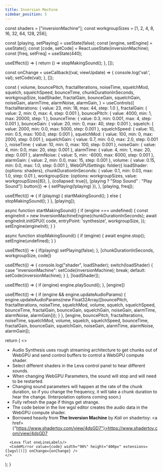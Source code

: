```yaml
---
title: Inversion Machine
sidebar_position: 5
---
```



  const shaders = ["inversionMachine"];
  const workgroupSizes = [1, 2, 4, 8, 16, 32, 64, 128, 256];

  const [playing, setPlaying] = useState(false);
  const [engine, setEngine] = useState();
  const [code, setCode] = React.useState(inversionMachine);
  const [freq, setFreq] = useState(440);

  useEffect(() => {
    return () => stopMakingSound();
  }, []);

  const onChange = useCallback((val, viewUpdate) => {
    console.log('val:', val);
    setCode(val);
  }, []);

  const {
    volume,
    bouncePitch,
    fractalIterations,
    noiseTime,
    squelchMod,
    squelch,
    squelchSpeed,
    bounceTime,
    chunkDurationInSeconds,
    workgroupSize,
    loadShader,
    fractalGain,
    bounceGain,
    squelchGain,
    noiseGain,
    alarmTime,
    alarmNoise,
    alarmGain,
  } = useControls({
    fractalIterations: {
      value: 23,
      min: 18,
      max: 44,
      step: 1.0
    },
    fractalGain: {
      value: 2,
      min: 0,
      max: 4,
      step: 0.001
    },
    bouncePitch: {
      value: 4000,
      min: 1,
      max: 20000,
      step: 1
    },
    bounceTime: {
      value: 0.3,
      min: 0.001,
      max: 4,
      step: 0.001
    },
    bounceGain: {
      value: 20,
      min: 0,
      max: 40,
      step: 0.001
    },
    squelch: {
      value: 2000,
      min: 0.0,
      max: 5000,
      step: 0.001
    },
    squelchSpeed: {
      value: 10,
      min: 0.5,
      max: 100.0,
      step: 0.001
    },
    squelchMod: {
      value: 100,
      min: 0,
      max: 2000,
      step: 0.001
    },
    squelchGain: {
      value: 0.7,
      min: 0.0,
      max: 2.0,
      step: 0.001
    },
    noiseTime: {
      value: 10,
      min: 0,
      max: 100,
      step: 0.001
    },
    noiseGain: {
      value: 4,
      min: 0.0,
      max: 20,
      step: 0.001
    },
    alarmTime: {
      value: 4,
      min: 1,
      max: 20,
      step: 0.001
    },
    alarmNoise: {
      value: 5,
      min: -6000,
      max: 6000,
      step: 0.001
    },
    alarmGain: {
      value: 2,
      min: 0.0,
      max: 15,
      step: 0.001
    },
    volume: {
      value: 0.15,
      min: 0.0,
      max: 1.0,
      step: 0.001
    },
    WebGPUSettings: folder({
      loadShader: {options: shaders},
      chunkDurationInSeconds: {
        value: 0.1,
        min: 0.03,
        max: 1.0,
        step: 0.01
      },
      workgroupSize: {options: workgroupSizes, value: workgroupSizes[8]},
    }, {collapsed: true}),
    [playing ? "Stop Sound" : "Play Sound"]: button(() => { setPlaying(!playing) }),
  }, [playing, freq]);

  useEffect(() => {
    if (playing) {
      startMakingSound();
    } else {
      stopMakingSound();
    }
  }, [playing]);

  async function startMakingSound() {
    if (engine === undefined) {
      const engineInit = new InversionMachineEngine(chunkDurationInSeconds);
      await engineInit.initGPU({
        code,
        entryPoint: 'synthesize',
        workgroupSize,
      });
      setEngine(engineInit);
    }
  }

  async function stopMakingSound() {
    if (engine) {
      await engine.stop();
      setEngine(undefined);
    }
  }

  useEffect(() => {
    if(playing) setPlaying(false);
  }, [chunkDurationInSeconds, workgroupSize, code])

  useEffect(() => {
    console.log("shader", loadShader);
    switch(loadShader) {
      case "inversionMachine":
        setCode(inversionMachine);
        break;
      default:
        setCode(inversionMachine);
    }
  }, [loadShader]);

  useEffect(() => {
    if (engine) engine.playSound();
  }, [engine])

  useEffect(() => {
    if (engine && engine.updateAudioParams) {
      engine.updateAudioParams(new Float32Array([bouncePitch, fractalIterations, noiseTime, squelchMod, volume, squelch, squelchSpeed, bounceTime, fractalGain, bounceGain, squelchGain, noiseGain, alarmTime, alarmNoise, alarmGain]));
    }
  }, [engine, bouncePitch, fractalIterations, noiseTime, squelchMod, volume, squelch, squelchSpeed, bounceTime, fractalGain, bounceGain, squelchGain, noiseGain, alarmTime, alarmNoise, alarmGain]);


  return (
    <>
      <ul>
        <li>Audio Synthesis uses rough streaming architecture to get chunks out of WebGPU and send control buffers to
          control a WebGPU compute shader.</li>
        <li>Select different shaders in the Leva control panel to hear different sounds.</li>
        <li>When changing WebGPU Parameters, the sound will stop and will need to be restarted.</li>
        <li>Changing sound parameters will happen at the rate of the chunk duration, so if you change the frequency, it
          will take a chunk duration to hear the change. (Interpolation options coming soon.)</li>
        <li>Fully refresh the page if things get strange.</li>
        <li>The code below in the live wgsl editor creates the audio data in the WebGPU compute shader.</li>
        <li>Borrowed heavily from <b>The Inversion Machine</b> by <i>Kali</i> on shadertoy: <a href={"https://www.shadertoy.com/view/4dsGD7"}>https://www.shadertoy.com/view/4dsGD7</a></li>
      </ul>

      <Leva flat oneLineLabels/>
      <CodeMirror value={code} width="90%" height="400px" extensions={[wgsl()]} onChange={onChange} />
    </>
  );
}